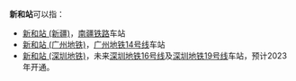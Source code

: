 '''新和站'''可以指：
*[[新和站_(新疆)|新和站 (新疆)]]，[[南疆铁路|南疆铁路]]车站
*[[新和站_(广州地铁)|新和站 (广州地铁)]]，[[广州地铁14号线|广州地铁14号线]]车站
*[[新和站_(深圳地铁)|新和站 (深圳地铁)]]，未来[[深圳地铁16号线|深圳地铁16号线]]及[[深圳地铁19号线|深圳地铁19号线]]车站，预计2023年开通。

{{Disambig|Cat=三字車站名消歧義}}